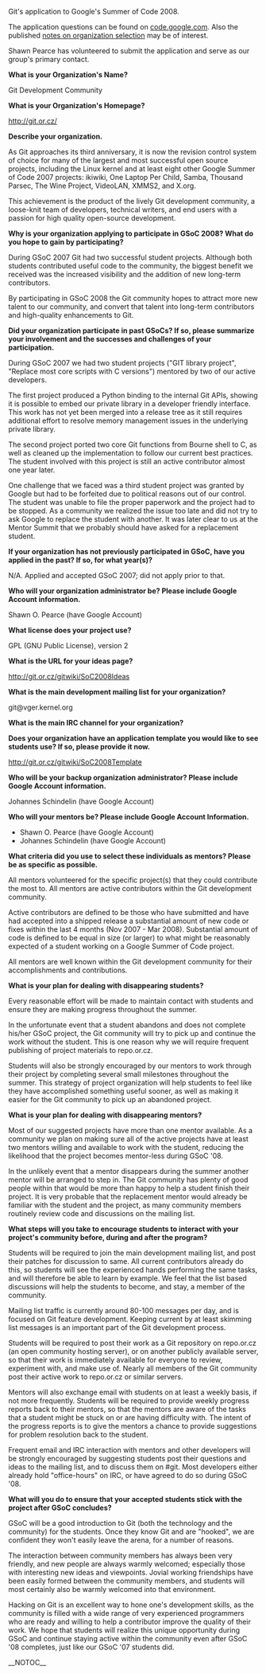 Git's application to Google's Summer of Code 2008.

The application questions can be found on
[[http://code.google.com/soc/2008/faqs.html#0.1_org_app|code.google.com]].  Also the published [[http://groups.google.com/group/google-summer-of-code-announce/web/notes-on-organization-selection-criteria|notes on organization selection]] may be of interest.

Shawn Pearce has volunteered to submit the application and serve
as our group's primary contact.

<b> What is your Organization's Name? </b>

Git Development Community

<b> What is your Organization's Homepage? </b>

[[http://git.or.cz/]]

<b> Describe your organization. </b>

As Git approaches its third anniversary, it is now the revision
control system of choice for many of the largest and most successful
open source projects, including the Linux kernel and at least eight
other Google Summer of Code 2007 projects: ikiwiki, One Laptop Per
Child, Samba, Thousand Parsec, The Wine Project, VideoLAN, XMMS2,
and X.org.

This achievement is the product of the lively Git development
community, a loose-knit team of developers, technical writers, and
end users with a passion for high quality open-source development.

''' Why is your organization applying to participate in GSoC 2008? What
do you hope to gain by participating? '''

During GSoC 2007 Git had two successful student projects.  Although
both students contributed useful code to the community, the biggest
benefit we received was the increased visibility and the addition of
new long-term contributors.

By participating in GSoC 2008 the Git community hopes to attract
more new talent to our community, and convert that talent into
long-term contributors and high-quality enhancements to Git.

''' Did your organization participate in past GSoCs? If so, please
summarize your involvement and the successes and challenges of your
participation. '''

During GSoC 2007 we had two student projects ("GIT library project",
"Replace most core scripts with C versions") mentored by two of our
active developers.

The first project produced a Python binding to the internal Git
APIs, showing it is possible to embed our private library in a
developer friendly interface.  This work has not yet been merged
into a release tree as it still requires additional effort to
resolve memory management issues in the underlying private library.

The second project ported two core Git functions from Bourne shell
to C, as well as cleaned up the implementation to follow our current
best practices.  The student involved with this project is still
an active contributor almost one year later.

One challenge that we faced was a third student project was granted
by Google but had to be forfeited due to political reasons out of
our control.  The student was unable to file the proper paperwork
and the project had to be stopped.  As a community we realized the
issue too late and did not try to ask Google to replace the student
with another.  It was later clear to us at the Mentor Summit that
we probably should have asked for a replacement student.

''' If your organization has not previously participated in GSoC,
have you applied in the past? If so, for what year(s)? '''

N/A.  Applied and accepted GSoC 2007; did not apply prior to that.

''' Who will your organization administrator be? Please include Google
Account information. '''

Shawn O. Pearce (have Google Account)

<b> What license does your project use? </b>

GPL (GNU Public License), version 2

<b> What is the URL for your ideas page? </b>

[[http://git.or.cz/gitwiki/SoC2008Ideas]]

<b> What is the main development mailing list for your organization? </b>

git@vger.kernel.org

<b> What is the main IRC channel for your organization? </b>

<!-- #git on irc.freenode.org.
 -->

''' Does your organization have an application template you would like
to see students use? If so, please provide it now. '''

[[http://git.or.cz/gitwiki/SoC2008Template]]

''' Who will be your backup organization administrator? Please include
Google Account information. '''

Johannes Schindelin (have Google Account)

''' Who will your mentors be? Please include Google Account
Information. '''

* Shawn O. Pearce (have Google Account)
* Johannes Schindelin (have Google Account)

''' What criteria did you use to select these individuals as
mentors? Please be as specific as possible. '''

All mentors volunteered for the specific project(s) that they could
contribute the most to.  All mentors are active contributors within
the Git development community.

Active contributors are defined to be those who have submitted and
have had accepted into a shipped release a substantial amount of
new code or fixes within the last 4 months (Nov 2007 - Mar 2008).
Substantial amount of code is defined to be equal in size (or
larger) to what might be reasonably expected of a student working
on a Google Summer of Code project.

All mentors are well known within the Git development community
for their accomplishments and contributions.

<b> What is your plan for dealing with disappearing students? </b>

Every reasonable effort will be made to maintain contact with
students and ensure they are making progress throughout the summer.

In the unfortunate event that a student abandons and does not
complete his/her GSoC project, the Git community will try to pick up
and continue the work without the student.  This is one reason why we
will require frequent publishing of project materials to repo.or.cz.

Students will also be strongly encouraged by our mentors to work
through their project by completing several small milestones
throughout the summer.  This strategy of project organization will
help students to feel like they have accomplished something useful
sooner, as well as making it easier for the Git community to pick
up an abandoned project.

<b> What is your plan for dealing with disappearing mentors? </b>

Most of our suggested projects have more than one mentor available.
As a community we plan on making sure all of the active projects have
at least two mentors willing and available to work with the student,
reducing the likelihood that the project becomes mentor-less during
GSoC '08.

In the unlikely event that a mentor disappears during the summer
another mentor will be arranged to step in.  The Git community
has plenty of good people within that would be more than happy to
help a student finish their project.  It is very probable that the
replacement mentor would already be familiar with the student and
the project, as many community members routinely review code and
discussions on the mailing list.

''' What steps will you take to encourage students to interact with
your project's community before, during and after the program? '''

Students will be required to join the main development mailing
list, and post their patches for discussion to same.  All current
contributors already do this, so students will see the experienced
hands performing the same tasks, and will therefore be able to learn
by example.  We feel that the list based discussions will help the
students to become, and stay, a member of the community.

Mailing list traffic is currently around 80-100 messages per day,
and is focused on Git feature development.  Keeping current by
at least skimming list messages is an important part of the Git
development process.

Students will be required to post their work as a Git repository on
repo.or.cz (an open community hosting server), or on another publicly
available server, so that their work is immediately available for
everyone to review, experiment with, and make use of.  Nearly all
members of the Git community post their active work to repo.or.cz
or similar servers.

Mentors will also exchange email with students on at least a
weekly basis, if not more frequently.  Students will be required
to provide weekly progress reports back to their mentors, so that
the mentors are aware of the tasks that a student might be stuck on
or are having difficulty with.  The intent of the progress reports
is to give the mentors a chance to provide suggestions for problem
resolution back to the student.

Frequent email and IRC interaction with mentors and other developers
will be strongly encouraged by suggesting students post their
questions and ideas to the mailing list, and to discuss them on #git.
Most developers either already hold "office-hours" on IRC, or have
agreed to do so during GSoC '08.

''' What will you do to ensure that your accepted students stick with
the project after GSoC concludes? '''

GSoC will be a good introduction to Git (both the technology and the
community) for the students.  Once they know Git and are "hooked",
we are confident they won't easily leave the arena, for a number
of reasons.

The interaction between community members has always been very
friendly, and new people are always warmly welcomed; especially
those with interesting new ideas and viewpoints.  Jovial working
friendships have been easily formed between the community members,
and students will most certainly also be warmly welcomed into
that environment.

Hacking on Git is an excellent way to hone one's development skills,
as the community is filled with a wide range of very experienced
programmers who are ready and willing to help a contributor improve
the quality of their work.  We hope that students will realize this
unique opportunity during GSoC and continue staying active within
the community even after GSoC '08 completes, just like our GSoC
'07 students did.

__NOTOC__